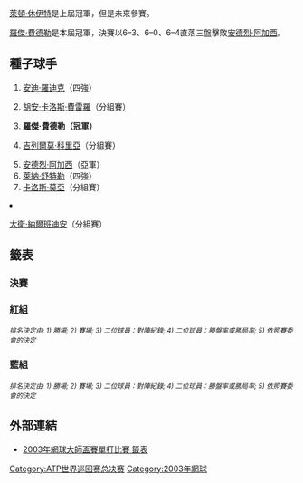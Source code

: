 {{TennisEvents2|2003|網球大師盃賽|
|defchamp = {{flagicon|AUS}} [[萊頓·休伊特|萊頓·休伊特]]
|champ  = {{flagicon|SUI}} [[羅傑·費德勒|羅傑·費德勒]]
|runner = {{flagicon|USA}} [[安德烈·阿加西|安德烈·阿加西]]
|score  = 6–3、6–0、6–4
}}

{{main|2003年网球大师杯赛}}

[[萊頓·休伊特|萊頓·休伊特]]是上屆冠軍，但是未來參賽。

[[羅傑·費德勒|羅傑·費德勒]]是本屆冠軍，決賽以6–3、6–0、6–4直落三盤擊敗[[安德烈·阿加西|安德烈·阿加西]]。

==種子球手==

{{col-begin}}
{{col-2}}
# {{flagicon|USA}} [[安迪·羅迪克|安迪·羅迪克]]（四強）
# {{flagicon|ESP}} [[胡安·卡洛斯·費雷羅|胡安·卡洛斯·費雷羅]]（分組賽）
# {{flagicon|SUI}} '''[[羅傑·費德勒|羅傑·費德勒]]（冠軍）'''
# {{flagicon|ARG}} [[吉列爾莫·科里亞|吉列爾莫·科里亞]]（分組賽）
{{col-2}}
<ol start=5>
<li> {{flagicon|USA}} [[安德烈·阿加西|安德烈·阿加西]]（亞軍）
<li> {{flagicon|GER}} [[萊納·舒特勒|萊納·舒特勒]]（四強）
<li> {{flagicon|ESP}} [[卡洛斯·莫亞|卡洛斯·莫亞]]（分組賽）
<li> {{flagicon|ARG}} [[大衛·納爾班迪安|大衛·納爾班迪安]]（分組賽）
{{col-end}}

==籤表==
{{Draw key}}

===決賽===
{{4TeamBracket-Tennis35
|RD1=四強
|RD2=決賽

|RD1-seed1=6
|RD1-team1={{flagicon|GER}} [[萊納·舒特勒|萊納·舒特勒]]
|RD1-score1-1='''7
|RD1-score1-2=0
|RD1-score1-3=4
|RD1-seed2=5
|RD1-team2={{flagicon|USA}} '''[[安德烈·阿加西|安德烈·阿加西]]
|RD1-score2-1=5
|RD1-score2-2='''6
|RD1-score2-3='''6

|RD1-seed3=3
|RD1-team3={{flagicon|SUI}} '''[[羅傑·費德勒|羅傑·費德勒]]
|RD1-score3-1='''7<sup>7</sup>
|RD1-score3-2='''6
|RD1-score3-3=
|RD1-seed4=1
|RD1-team4={{flagicon|USA}} [[安迪·羅迪克|安迪·羅迪克]]
|RD1-score4-1=6<sup>2</sup>
|RD1-score4-2=2
|RD1-score4-3=

|RD2-seed1=5
|RD2-team1={{flagicon|USA}} [[安德烈·阿加西|安德烈·阿加西]]
|RD2-score1-1=3
|RD2-score1-2=0
|RD2-score1-3=4
|RD2-score1-4=
|RD2-score1-5=
|RD2-seed2=3
|RD2-team2={{flagicon|SUI}} '''[[羅傑·費德勒|羅傑·費德勒]]
|RD2-score2-1='''6
|RD2-score2-2='''6
|RD2-score2-3='''6
|RD2-score2-4=
|RD2-score2-5=
}}

===紅組===
{{4TeamRR-TennisWide
| title-1= 
| title-2=循環賽 勝–負
| title-3=盤 勝–負
| title-4=局 勝–負
| title-5=排名

|seed-1=1
|team-1-abbrev={{flagicon|USA}} '''[[安迪·羅迪克|羅迪克]]
|team-1={{flagicon|USA}} '''[[安迪·羅迪克|安迪·羅迪克]]
|match-w/l-1='''2–1
|set-w/l-1='''5–4
|game-w/l-1='''51–42
|standings-1='''2

|seed-2=4
|team-2-abbrev={{flagicon|ARG}} [[吉列爾莫·科里亞|科里亞]]
|team-2={{flagicon|ARG}} [[吉列爾莫·科里亞|吉列爾莫·科里亞]]
|match-w/l-2=1–2
|set-w/l-2=4–4
|game-w/l-2=36–39
|standings-2=3

|seed-3=6
|team-3-abbrev={{flagicon|GER}} '''[[萊納·舒特勒|舒特勒]]
|team-3={{flagicon|GER}} '''[[萊納·舒特勒|萊納·舒特勒]]
|match-w/l-3='''2–1
|set-w/l-3='''4–4
|game-w/l-3='''43–42
|standings-3='''1

|seed-4=7
|team-4-abbrev={{flagicon|ESP}} [[卡洛斯·莫亞|莫亞]]
|team-4={{flagicon|ESP}} [[卡洛斯·莫亞|卡洛斯·莫亞]]
|match-w/l-4=1–2
|set-w/l-4=3–4
|game-w/l-4=29–36
|standings-4=4

|color-row-1=|1v2='''6–3, 6–7<sup>(3–7)</sup>, 6–3|1v3=6–4, 6–7<sup>(4–7)</sup>, 6–7<sup>(3–7)|1v4='''6–2, 3–6, 6–3
|color-row-2=|2v1=3–6, 7–6<sup>(7–3)</sup>, 3–6|2v3=3–6, 6–4, 2–6|2v4='''6–2, 6–3
|color-row-3=|3v1='''4–6, 7–6<sup>(7–4)</sup>, 7–6<sup>(7–3)|3v2='''6–3, 4–6, 6–2'''|3v4=5–7, 4–6
|color-row-4=|4v1=2–6, 6–3, 3–6|4v2=2–6, 3–6|4v3='''7–5, 6–4
}}<small>''排名決定由: 1) 勝場; 2) 賽場; 3) 二位球員：對陣紀錄; 4) 二位球員：勝盤率或勝局率; 5) 依照賽委會的決定''</small>

===藍組===
{{4TeamRR-TennisWide
| title-1= 
| title-2=循環賽 勝–負
| title-3=盤 勝–負
| title-4=局 勝–負
| title-5=排名

|seed-1=2
|team-1-abbrev={{flagicon|ESP}} [[胡安·卡洛斯·費雷羅|費雷羅]]
|team-1={{flagicon|ESP}} [[胡安·卡洛斯·費雷羅|胡安·卡洛斯·費雷羅]]
|match-w/l-1=0–3
|set-w/l-1=1–6
|game-w/l-1=21–38
|standings-1=4

|seed-2=3
|team-2-abbrev={{flagicon|SUI}} '''[[羅傑·費德勒|費德勒]]
|team-2={{flagicon|SUI}} '''[[羅傑·費德勒|羅傑·費德勒]]
|match-w/l-2='''3–0
|set-w/l-2='''6–1
|game-w/l-2='''43–23
|standings-2='''1

|seed-3=5
|team-3-abbrev={{flagicon|USA}} '''[[安德烈·阿加西|阿格西]]
|team-3={{flagicon|USA}} '''[[安德烈·阿加西|安德烈·阿加西]]
|match-w/l-3='''2–1
|set-w/l-3='''5–4
|game-w/l-3='''46–48
|standings-3='''2

|seed-4=8
|team-4-abbrev={{flagicon|ARG}} [[大衛·納爾班迪安|納爾班迪安]]
|team-4={{flagicon|ARG}} [[大衛·納爾班迪安|大衛·納爾班迪安]]
|match-w/l-4=1–2
|set-w/l-4=3–4
|game-w/l-4=31–32
|standings-4=3

|color-row-1=|1v2=3–6, 1–6|1v3=6–2, 3–6, 4–6|1v4=3–6, 1–6
|color-row-2=|2v1='''6–3, 6–1|2v3='''6–7<sup>(3–7)</sup>, 6–3, 7–6<sup>(9–7)|2v4='''6–3, 6–0
|color-row-3=|3v1='''2–6, 6–3, 6–4|3v2=7–6<sup>(7–3)</sup>, 3–6, 6–7<sup>(7–9)|3v4='''7–6<sup>(12–10)</sup>, 3–6, 6–4
|color-row-4=|4v1='''6–3, 6–1|4v2=3–6, 0–6|4v3=6–7<sup>(10–12)</sup>, 6–3, 4–6
}}<small>''排名決定由: 1) 勝場; 2) 賽場; 3) 二位球員：對陣紀錄; 4) 二位球員：勝盤率或勝局率; 5) 依照賽委會的決定''</small>

==外部連結==
* [http://www.atpworldtour.com/posting/2001/605/mds.pdf 2003年網球大師盃賽單打比賽 籤表]{{Wayback|url=http://www.atpworldtour.com/posting/2001/605/mds.pdf |date=20121016231440 }}

[[Category:ATP世界巡回赛总决赛|Category:ATP世界巡回赛总决赛]]
[[Category:2003年網球|Category:2003年網球]]
